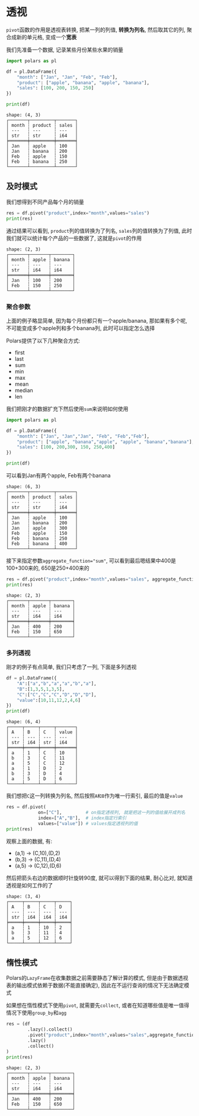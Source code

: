 # 透视

`pivot`函数的作用是透视表转换, 把某一列的列值, **转换为列名**, 然后取其它的列, 聚合成新的单元格, 变成一个**宽表**

我们先准备一个数据, 记录某些月份某些水果的销量
```python
import polars as pl

df = pl.DataFrame({
    "month": ["Jan", "Jan", "Feb", "Feb"],
    "product": ["apple", "banana", "apple", "banana"],
    "sales": [100, 200, 150, 250]
})

print(df)
```
```text
shape: (4, 3)
┌───────┬─────────┬───────┐
│ month ┆ product ┆ sales │
│ ---   ┆ ---     ┆ ---   │
│ str   ┆ str     ┆ i64   │
╞═══════╪═════════╪═══════╡
│ Jan   ┆ apple   ┆ 100   │
│ Jan   ┆ banana  ┆ 200   │
│ Feb   ┆ apple   ┆ 150   │
│ Feb   ┆ banana  ┆ 250   │
└───────┴─────────┴───────┘
```
## 及时模式

我们想得到不同产品每个月的销量

```python
res = df.pivot("product",index="month",values="sales")
print(res)
```
通过结果可以看到, `product`列的值转换为了列名, `sales`列的值转换为了列值, 此时我们就可以统计每个产品的一些数据了, 这就是`pivot`的作用
```text
shape: (2, 3)
┌───────┬───────┬────────┐
│ month ┆ apple ┆ banana │
│ ---   ┆ ---   ┆ ---    │
│ str   ┆ i64   ┆ i64    │
╞═══════╪═══════╪════════╡
│ Jan   ┆ 100   ┆ 200    │
│ Feb   ┆ 150   ┆ 250    │
└───────┴───────┴────────┘
```

### 聚合参数
上面的例子略显简单, 因为每个月份都只有一个apple/banana, 那如果有多个呢, 不可能变成多个apple列和多个banana列, 此时可以指定怎么选择

Polars提供了以下几种聚合方式:
- first
- last
- sum
- min
- max
- mean
- median
- len

我们把刚才的数据扩充下然后使用`sum`来说明如何使用

```python
import polars as pl

df = pl.DataFrame({
    "month": ["Jan", "Jan","Jan", "Feb", "Feb","Feb"],
    "product": ["apple", "banana","apple", "apple", "banana","banana"],
    "sales": [100, 200,300, 150, 250,400]
})

print(df)
```
可以看到Jan有两个apple, Feb有两个banana
```text {7,9,11,12}
shape: (6, 3)
┌───────┬─────────┬───────┐
│ month ┆ product ┆ sales │
│ ---   ┆ ---     ┆ ---   │
│ str   ┆ str     ┆ i64   │
╞═══════╪═════════╪═══════╡
│ Jan   ┆ apple   ┆ 100   │
│ Jan   ┆ banana  ┆ 200   │
│ Jan   ┆ apple   ┆ 300   │
│ Feb   ┆ apple   ┆ 150   │
│ Feb   ┆ banana  ┆ 250   │
│ Feb   ┆ banana  ┆ 400   │
└───────┴─────────┴───────┘
```
接下来指定参数`aggregate_function="sum"`, 可以看到最后嗯结果中400是100+300来的, 650是250+400来的
```python
res = df.pivot("product",index="month",values="sales", aggregate_function="sum")
print(res)
```

```text
shape: (2, 3)
┌───────┬───────┬────────┐
│ month ┆ apple ┆ banana │
│ ---   ┆ ---   ┆ ---    │
│ str   ┆ i64   ┆ i64    │
╞═══════╪═══════╪════════╡
│ Jan   ┆ 400   ┆ 200    │
│ Feb   ┆ 150   ┆ 650    │
└───────┴───────┴────────┘
```

### 多列透视
刚才的例子有点简单, 我们只考虑了一列, 下面是多列透视

```python
df = pl.DataFrame({
	"A":["a","b","a","a","b","a"],
	"B":[1,3,5,1,3,5],
	"C":["C","C","C","D","D","D"],
	"value":[10,11,12,2,4,6]
})
print(df)
```
```text
shape: (6, 4)
┌─────┬─────┬─────┬───────┐
│ A   ┆ B   ┆ C   ┆ value │
│ --- ┆ --- ┆ --- ┆ ---   │
│ str ┆ i64 ┆ str ┆ i64   │
╞═════╪═════╪═════╪═══════╡
│ a   ┆ 1   ┆ C   ┆ 10    │
│ b   ┆ 3   ┆ C   ┆ 11    │
│ a   ┆ 5   ┆ C   ┆ 12    │
│ a   ┆ 1   ┆ D   ┆ 2     │
│ b   ┆ 3   ┆ D   ┆ 4     │
│ a   ┆ 5   ┆ D   ┆ 6     │
└─────┴─────┴─────┴───────┘
```
我们想把`C`这一列转换为列名, 然后按照`A和B`作为唯一行索引, 最后的值是`value`
```python
res = df.pivot(
            on=["C"],         # on指定透视列, 就是把这一列的值给展开成列名
            index=["A","B"],  # index指定行索引
            values=["value"]) # values指定透视列的值
print(res)
```
观察上面的数据, 有:
- (a,1) -> (C,10),(D,2)
- (b,3) -> (C,11),(D,4)
- (a,5) -> (C,12),(D,6)

然后把箭头右边的数据顺时针旋转90度, 就可以得到下面的结果, 耐心比对, 就知道透视是如何工作的了

```text
shape: (3, 4)
┌─────┬─────┬─────┬─────┐
│ A   ┆ B   ┆ C   ┆ D   │
│ --- ┆ --- ┆ --- ┆ --- │
│ str ┆ i64 ┆ i64 ┆ i64 │
╞═════╪═════╪═════╪═════╡
│ a   ┆ 1   ┆ 10  ┆ 2   │
│ b   ┆ 3   ┆ 11  ┆ 4   │
│ a   ┆ 5   ┆ 12  ┆ 6   │
└─────┴─────┴─────┴─────┘
```

## 惰性模式
Polars的`LazyFrame`在收集数据之前需要静态了解计算的模式, 但是由于数据透视表的输出模式依赖于数据(不能直接确定), 因此在不运行查询的情况下无法确定模式

如果想在惰性模式下使用`pivot`, 就需要先`collect`, 或者在知道哪些值是唯一值得情况下使用`group_by`和`agg`

```python
res = (df
	    .lazy().collect()
        .pivot("product",index="month",values="sales",aggregate_function="sum")
        .lazy()
        .collect()
)
print(res)
```

```text
shape: (2, 3)
┌───────┬───────┬────────┐
│ month ┆ apple ┆ banana │
│ ---   ┆ ---   ┆ ---    │
│ str   ┆ i64   ┆ i64    │
╞═══════╪═══════╪════════╡
│ Jan   ┆ 400   ┆ 200    │
│ Feb   ┆ 150   ┆ 650    │
└───────┴───────┴────────┘
```
